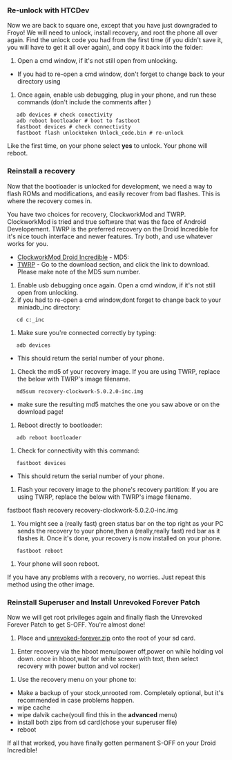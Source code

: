 === Re-unlock with HTCDev ===

Now we are back to square one, except that you have just downgraded to Froyo! We will need to unlock, install recovery, and root the phone all over again. Find the unlock code you had from the first time (if you didn't save it, you will have to get it all over again), and copy it back into the {{Ic|miniadb_inc}} folder:

# Open a cmd window, if it's not still open from unlocking.

* If you had to re-open a cmd window, don't forget to change back to your {{Ic|miniadb_inc}} directory using {{Ic|cd C:\miniadb_inc}}

#Once again, enable usb debugging, plug in your phone, and run these commands (don't include the comments after {{Ic|#}})

    adb devices # check conectivity 
    adb reboot bootloader # boot to fastboot 
    fastboot devices # check connectivity 
    fastboot flash unlocktoken Unlock_code.bin # re-unlock

Like the first time, on your phone select '''yes''' to unlock. Your phone will reboot.

=== Reinstall a recovery ===

Now that the bootloader is unlocked for development, we need a way to flash ROMs and modifications, and easily recover from bad flashes. This is where the recovery comes in.

You have two choices for recovery, ClockworkMod and TWRP. ClockworkMod is tried and true software that was the face of Android Developement. TWRP is the preferred recovery on the Droid Incredible for it's nice touch interface and newer features. Try both, and use whatever works for you.

* [http://download.clockworkmod.com/recoveries/recovery-clockwork-5.0.2.0-inc.img ClockworkMod Droid Incredible] - MD5: {{Ic|ea382ca5809cb872d0582aa22741d592}}
* [http://www.teamw.in/project/twrp2/4 TWRP] - Go to the download section, and click the link to download. Please make note of the MD5 sum number.

{{Note|On ClockworkMod Recovery for the Droid Incredible, unlike most others, you use the trackpad rather than the volume rocker/power button to select options.}}

#Enable usb debugging once again. Open a cmd window, if it's not still open from unlocking.
#if you had to re-open a cmd window,dont forget to change back to your miniadb_inc directory:
    cd c:_inc
#Make sure you're connected correctly by typing:
    adb devices

* This should return the serial number of your phone.

#Check the md5 of your recovery image. If you are using TWRP, replace the below with TWRP's image filename.

    md5sum recovery-clockwork-5.0.2.0-inc.img

* make sure the resulting md5 matches the one you saw above or on the download page!

#Reboot directly to bootloader:

    adb reboot bootloader

#Check for connectivity with this command:
    fastboot devices

* This should return the serial number of your phone.

#Flash your recovery image to the phone's recovery partition: If you are using TWRP, replace the below with TWRP's image filename.
fastboot flash recovery recovery-clockwork-5.0.2.0-inc.img

#You might see a (really fast) green status bar on the top right as your PC sends the recovery to your phone,then a (really,really fast) red bar as it flashes it. Once it's done, your recovery is now installed on your phone.

    fastboot reboot

#Your phone will soon reboot.

If you have any problems with a recovery, no worries. Just repeat this method using the other image.

=== Reinstall Superuser and Install Unrevoked Forever Patch ===

Now we will get root privileges again and finally flash the Unrevoked Forever Patch to get S-OFF. You're almost done!

# Place {{Ic|superuser 3.07.zip}} and [http://downloads.unrevoked.com/forever/current/unrevoked-forever.zip unrevoked-forever.zip] onto the root of your sd card.

# Enter recovery via the hboot menu(power off,power on while holding vol down. once in hboot,wait for white screen with text, then select recovery with power button and vol rocker)

# Use the recovery menu on your phone to:

* Make a backup of your stock,unrooted rom. Completely optional, but it's recommended in case problems happen.
* wipe cache
* wipe dalvik cache(youll find this in the '''advanced''' menu)
* install both zips from sd card(chose your superuser file)
* reboot

If all that worked, you have finally gotten permanent S-OFF on your Droid Incredible!